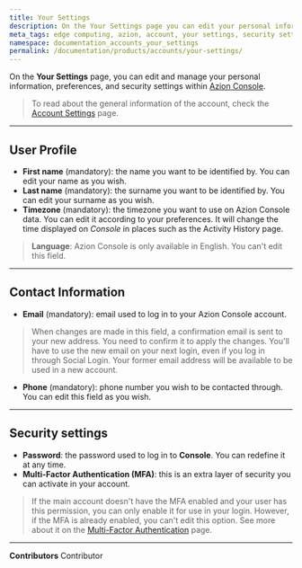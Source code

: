 ```yaml
---
title: Your Settings
description: On the Your Settings page you can edit your personal information on Azion Console.
meta_tags: edge computing, azion, account, your settings, security settings
namespace: documentation_accounts_your_settings
permalink: /documentation/products/accounts/your-settings/
---
```


On the **Your Settings** page, you can edit and manage your personal information, preferences, and security settings within [Azion Console](https://console.azion.com/). 

> To read about the general information of the account, check the [Account Settings](/en/documentation/products/accounts/your-settings/) page. 

---

## User Profile
- **First name** (mandatory): the name you want to be identified by. You can edit your name as you wish.
- **Last name** (mandatory): the surname you want to be identified by. You can edit your surname as you wish.
- **Timezone** (mandatory): the timezone you want to use on Azion Console data. You can edit it according to your preferences. It will change the time displayed on *Console* in places such as the Activity History page. 

> **Language**: Azion Console is only available in English. You can't edit this field.

---

## Contact Information

- **Email** (mandatory): email used to log in to your Azion Console account. 

> When changes are made in this field, a confirmation email is sent to your new address. You need to confirm it to apply the changes. You'll have to use the new email on your next login, even if you log in through Social Login. Your former email address will be available to be used in a new account.

- **Phone** (mandatory): phone number you wish to be contacted through. You can edit this field as you wish.

---

## Security settings

- **Password**: the password used to log in to **Console**. You can redefine it at any time. 
- **Multi-Factor Authentication (MFA)**: this is an extra layer of security you can activate in your account. 

> If the main account doesn't have the MFA enabled and your user has this permission, you can only enable it for use in your login. However, if the MFA is already enabled, you can't edit this option. See more about it on the [Multi-Factor Authentication](/en/documentation/products/accounts/multi-factor-authentication/) page.



---


**Contributors** <ContributorList>Contributor</ContributorList>
